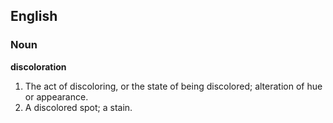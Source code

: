 ==English==

===Noun===

'''discoloration'''

#The act of discoloring, or the state of being discolored; alteration of hue or appearance.
#A discolored spot; a stain.